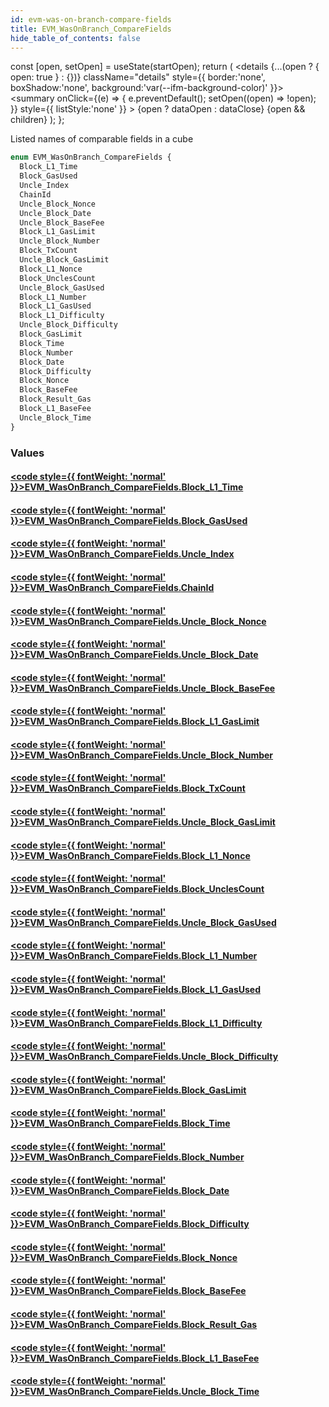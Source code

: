 ```yaml
---
id: evm-was-on-branch-compare-fields
title: EVM_WasOnBranch_CompareFields
hide_table_of_contents: false
---
```







  const [open, setOpen] = useState(startOpen);
  return (
    <details {...(open ? { open: true } : {})} className="details" style={{ border:'none', boxShadow:'none', background:'var(--ifm-background-color)' }}>
      <summary
        onClick={(e) => {
          e.preventDefault();
          setOpen((open) => !open);
        }}
        style={{ listStyle:'none' }}
      >
      {open ? dataOpen : dataClose}
      </summary>
      {open && children}
    </details>
  );
};




Listed names of comparable fields in a cube


```graphql
enum EVM_WasOnBranch_CompareFields {
  Block_L1_Time
  Block_GasUsed
  Uncle_Index
  ChainId
  Uncle_Block_Nonce
  Uncle_Block_Date
  Uncle_Block_BaseFee
  Block_L1_GasLimit
  Uncle_Block_Number
  Block_TxCount
  Uncle_Block_GasLimit
  Block_L1_Nonce
  Block_UnclesCount
  Uncle_Block_GasUsed
  Block_L1_Number
  Block_L1_GasUsed
  Block_L1_Difficulty
  Uncle_Block_Difficulty
  Block_GasLimit
  Block_Time
  Block_Number
  Block_Date
  Block_Difficulty
  Block_Nonce
  Block_BaseFee
  Block_Result_Gas
  Block_L1_BaseFee
  Uncle_Block_Time
}
```




### Values

#### [<code style={{ fontWeight: 'normal' }}>EVM_WasOnBranch_CompareFields.<b>Block_L1_Time</b></code>](#) 
> 
> 

#### [<code style={{ fontWeight: 'normal' }}>EVM_WasOnBranch_CompareFields.<b>Block_GasUsed</b></code>](#) 
> 
> 

#### [<code style={{ fontWeight: 'normal' }}>EVM_WasOnBranch_CompareFields.<b>Uncle_Index</b></code>](#) 
> 
> 

#### [<code style={{ fontWeight: 'normal' }}>EVM_WasOnBranch_CompareFields.<b>ChainId</b></code>](#) 
> 
> 

#### [<code style={{ fontWeight: 'normal' }}>EVM_WasOnBranch_CompareFields.<b>Uncle_Block_Nonce</b></code>](#) 
> 
> 

#### [<code style={{ fontWeight: 'normal' }}>EVM_WasOnBranch_CompareFields.<b>Uncle_Block_Date</b></code>](#) 
> 
> 

#### [<code style={{ fontWeight: 'normal' }}>EVM_WasOnBranch_CompareFields.<b>Uncle_Block_BaseFee</b></code>](#) 
> 
> 

#### [<code style={{ fontWeight: 'normal' }}>EVM_WasOnBranch_CompareFields.<b>Block_L1_GasLimit</b></code>](#) 
> 
> 

#### [<code style={{ fontWeight: 'normal' }}>EVM_WasOnBranch_CompareFields.<b>Uncle_Block_Number</b></code>](#) 
> 
> 

#### [<code style={{ fontWeight: 'normal' }}>EVM_WasOnBranch_CompareFields.<b>Block_TxCount</b></code>](#) 
> 
> 

#### [<code style={{ fontWeight: 'normal' }}>EVM_WasOnBranch_CompareFields.<b>Uncle_Block_GasLimit</b></code>](#) 
> 
> 

#### [<code style={{ fontWeight: 'normal' }}>EVM_WasOnBranch_CompareFields.<b>Block_L1_Nonce</b></code>](#) 
> 
> 

#### [<code style={{ fontWeight: 'normal' }}>EVM_WasOnBranch_CompareFields.<b>Block_UnclesCount</b></code>](#) 
> 
> 

#### [<code style={{ fontWeight: 'normal' }}>EVM_WasOnBranch_CompareFields.<b>Uncle_Block_GasUsed</b></code>](#) 
> 
> 

#### [<code style={{ fontWeight: 'normal' }}>EVM_WasOnBranch_CompareFields.<b>Block_L1_Number</b></code>](#) 
> 
> 

#### [<code style={{ fontWeight: 'normal' }}>EVM_WasOnBranch_CompareFields.<b>Block_L1_GasUsed</b></code>](#) 
> 
> 

#### [<code style={{ fontWeight: 'normal' }}>EVM_WasOnBranch_CompareFields.<b>Block_L1_Difficulty</b></code>](#) 
> 
> 

#### [<code style={{ fontWeight: 'normal' }}>EVM_WasOnBranch_CompareFields.<b>Uncle_Block_Difficulty</b></code>](#) 
> 
> 

#### [<code style={{ fontWeight: 'normal' }}>EVM_WasOnBranch_CompareFields.<b>Block_GasLimit</b></code>](#) 
> 
> 

#### [<code style={{ fontWeight: 'normal' }}>EVM_WasOnBranch_CompareFields.<b>Block_Time</b></code>](#) 
> 
> 

#### [<code style={{ fontWeight: 'normal' }}>EVM_WasOnBranch_CompareFields.<b>Block_Number</b></code>](#) 
> 
> 

#### [<code style={{ fontWeight: 'normal' }}>EVM_WasOnBranch_CompareFields.<b>Block_Date</b></code>](#) 
> 
> 

#### [<code style={{ fontWeight: 'normal' }}>EVM_WasOnBranch_CompareFields.<b>Block_Difficulty</b></code>](#) 
> 
> 

#### [<code style={{ fontWeight: 'normal' }}>EVM_WasOnBranch_CompareFields.<b>Block_Nonce</b></code>](#) 
> 
> 

#### [<code style={{ fontWeight: 'normal' }}>EVM_WasOnBranch_CompareFields.<b>Block_BaseFee</b></code>](#) 
> 
> 

#### [<code style={{ fontWeight: 'normal' }}>EVM_WasOnBranch_CompareFields.<b>Block_Result_Gas</b></code>](#) 
> 
> 

#### [<code style={{ fontWeight: 'normal' }}>EVM_WasOnBranch_CompareFields.<b>Block_L1_BaseFee</b></code>](#) 
> 
> 

#### [<code style={{ fontWeight: 'normal' }}>EVM_WasOnBranch_CompareFields.<b>Uncle_Block_Time</b></code>](#) 
> 
> 



